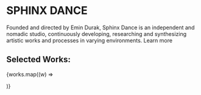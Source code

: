 
# SPHINX DANCE

Founded and directed by Emin Durak, Sphinx Dance is an independent and nomadic studio, continuously developing, researching and synthesizing artistic works and processes in varying environments. <Link href="/about">Learn more</Link>

## Selected Works:

{works.map((w) =>

<CoolStack key={w.title} title={w.title} imageSrc={w.imageSrc} link={w.link} />
)}

